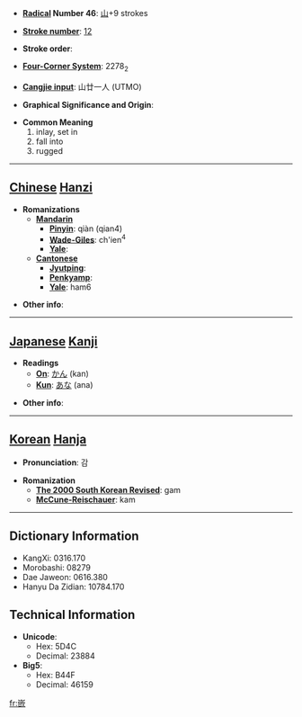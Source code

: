 * '''[[Wiktionary:Chinese radical index| Radical]] Number 46''': [[Wiktionary:Chinese radical index 山|山]]+9 strokes

* '''[[Wiktionary:Chinese total strokes index|Stroke number]]''': [[Wiktionary:Chinese total strokes index 12|12]]

* '''Stroke order''': 

* '''[[Wiktionary:Chinese four corner index|Four-Corner System]]''': 2278<sub>2</sub>

* '''[[Wiktionary:Chinese Cangjie index|Cangjie input]]''': 山廿一人 (UTMO)

* '''Graphical Significance and Origin''': 

* '''Common Meaning'''
*#inlay, set in
*# fall into
*# rugged


----

== [[Chinese]] [[Hanzi]] ==

* '''Romanizations'''
** '''[[Mandarin]]'''
*** '''[[Pinyin]]''': qiàn (qian4)
*** '''[[Wade-Giles]]''': ch'ien<sup>4</sup>
*** '''[[Yale]]''': 
** '''[[Cantonese]]'''
*** '''[[Jyutping]]''':
*** '''[[Penkyamp]]''': 
*** '''[[Yale]]''': ham6

* '''Other info''': 

----

== [[Japanese]] [[Kanji]] ==

* '''Readings'''
** '''[[On]]''': [[かん]] (kan)
** '''[[Kun]]''': [[あな]] (ana)

* '''Other info''':  

----

== [[Korean]] [[Hanja]] ==

* '''Pronunciation''': 감

* '''Romanization'''
** '''[[The 2000 South Korean Revised Romanization|The 2000 South Korean Revised]]''': gam
** '''[[McCune-Reischauer]]''': kam

----

== Dictionary Information ==

* KangXi: 0316.170
* Morobashi: 08279
* Dae Jaweon: 0616.380
* Hanyu Da Zidian: 10784.170

== Technical Information ==

* '''Unicode''':
** Hex: 5D4C
** Decimal: 23884
* '''Big5''':
** Hex: B44F
** Decimal: 46159

[[fr:嵌]]